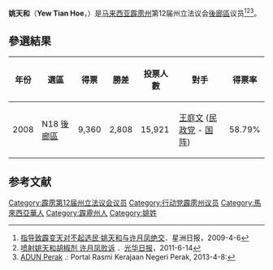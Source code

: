 {{Infobox Officeholder
| honorific-prefix = 
| name = 姚天和
| othername =Yew Tian Hoe<small>（身份证名字）</small>
| image = 
| width = 
| caption = 
| parliament = 霹雳州立法议会
| constituency_MP= [[后廊区|后廊区]]
| order = 
| term_start       = 2008年3月8日
| term_end         = 
| governor         = 
| predecessor      = 
| successor        = 
| office2 = 
| term_start2 = 
| term_end2 =
| predecessor2 = 
| successor2 =
| constituency2 = 
| majority2=
| constituency3 = 
| term_start3= 
| term_end3= 
| predecessor3 = 
| successor3 =
| office4 = 
| term_start4 = 
| term_end4 =
| predecessor4 = 
| successor4 =
| constituency4 = 
| majority4 = 
| office5 = 
| term_start5 = 
| term_end5 =
| predecessor5 = 
| successor5 =
| majority5 = 
| birth_date = 
| birth_place = [[File:Flag_of_Malaya.svg|25px]][[马来亚联合邦|马来亚]] 
| residence = [[霹雳州|霹雳]]
| death_date =
| death_place =
| nationality = {{MYS}}
| party = {{民行党}}—[[民联_(马来西亚)|民联]]
| religion = 
| majority = 
| relatives = 
| spouse = 
| children = 
| website = 
| footnotes = 
| sex = [[男|男]]
| profession = 
| occupation = 
| alma_mater = 
}}
'''姚天和'''（'''Yew Tian Hoe'''，{{bd|20世纪||}}）是[[马来西亚|马来西亚]][[霹雳州|霹雳州]]第12届州立法议会[[後廊區|後廊區]]议员<ref>[http://tech.sinchew-i.com/cp/node/109070 指导致霹变天对不起选民‧姚天和与许月凤绝交]{{dead link|date=2017年12月 |bot=InternetArchiveBot |fix-attempted=yes }}．星洲日报，2009-4-6</ref><ref>[http://www.kwongwah.com.my/news/2011/06/14/170.html 喷射姚天和胡椒剂 许月凤败诉] {{Wayback|url=http://www.kwongwah.com.my/news/2011/06/14/170.html |date=20110718172859 }}．[[光华日报|光华日报]]，2011-6-14</ref><ref>[http://www.perak.gov.my/index.php/kerajaan-negeri/adun-perak ADUN Perak] {{Wayback|url=http://www.perak.gov.my/index.php/kerajaan-negeri/adun-perak |date=20130122011957 }}.: Portal Rasmi Kerajaan Negeri Perak, 2013-4-8:</ref>。

==參選結果==
{| class="wikitable"
! 年份 !! 選區 !! 得票 !! 勝差 !! 投票人數 !! 對手 !! 得票率
|-
| 2008 || N18 [[後廊區|後廊區]] || 9,360 || 2,808 || 15,921 ||  [[王庭文|王庭文]] ([[馬來西亞民政運動|民政党]] -  [[国阵|国阵]]) || 58.79%
|}

== 参考文献 ==
{{Reflist|2}}

{{马来西亚人物小作品}}

{{DEFAULTSORT:Yew姚}}
[[Category:霹雳第12届州立法议会议员|Category:霹雳第12届州立法议会议员]]
[[Category:行动党霹雳州议员|Category:行动党霹雳州议员]]
[[Category:馬來西亞華人|Category:馬來西亞華人]]
[[Category:霹靂州人|Category:霹靂州人]]
[[Category:姚姓|Category:姚姓]]
